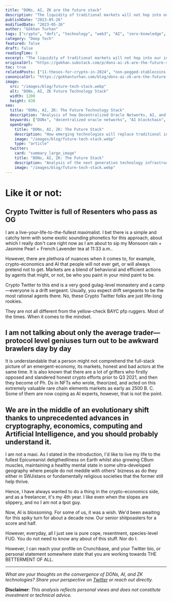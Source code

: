 ```yaml
---
title: "DONs, AI, ZK are the future stack"
description: "The liquidity of traditional markets will not hop into our industries. Rather, we will be replacing their consensus, execution, value-transfer and organizational infrastructures—which is how you onboard the next billion user meme into reality."
publishDate: "2023-05-26"
modifiedDate: "2023-05-26"
author: "Gökhan Turhan"
tags: ["crypto", "defi", "technology", "web3", "AI", "zero-knowledge", "DONs", "infrastructure", "oracle-networks"]
category: "Deep Tech"
featured: false
draft: false
readingTime: 3
excerpt: "The liquidity of traditional markets will not hop into our industries. Rather, we will be replacing their consensus, execution, value-transfer and organizational infrastructures—which is how you onboard the next billion user meme into reality."
originalUrl: "https://gokhan.substack.com/p/dons-ai-zk-are-the-future-stack"
toc: true
relatedPosts: ["11-theses-for-crypto-in-2024", "non-pegged-stablecoins-01-on-the-current-state-of-hai"]
canonicalUrl: "https://gokhanturhan.com/blog/dons-ai-zk-are-the-future-stack"
image:
  src: "/images/blog/future-tech-stack.webp"
  alt: "DONs, AI, ZK Future Technology Stack"
  width: 1200
  height: 630
seo:
  title: "DONs, AI, ZK: The Future Technology Stack"
  description: "Analysis of how Decentralized Oracle Networks, AI, and Zero-Knowledge proofs form the infrastructure replacing traditional systems."
  keywords: ["DONs", "decentralized oracle networks", "AI blockchain", "zero-knowledge proofs", "crypto infrastructure", "Web3 technology stack", "blockchain AI integration"]
  openGraph:
    title: "DONs, AI, ZK: The Future Stack"
    description: "How emerging technologies will replace traditional infrastructures"
    image: "/images/blog/future-tech-stack.webp"
    type: "article"
  twitter:
    card: "summary_large_image"
    title: "DONs, AI, ZK: The Future Stack"
    description: "Analysis of the next generation technology infrastructure"
    image: "/images/blog/future-tech-stack.webp"
---
```



<QuoteBlock
  quote="That is, the liquidity of traditional markets, either via retail or institutions will not hop into our industries. It is rather the fact we will be replacing their consensus, execution, value-transfer and organizational infrastructures—which is how you onboard the next billion user meme into reality."
  type="epigraph"
/>

# Like it or not:

## Crypto Twitter is full of Resenters who pass as OG

I am a live-your-life-to-the-fullest maximalist. I bet there is a simple and catchy term with some exotic sounding phonetics for this approach, about which I really don't care right now as I am about to sip my Monsoon rain + Jasmine Pearl + French Lavender tea at 11:33 a.m..

However, there are plethora of nuances when it comes to, for example, crypto-economics and AI that people will not ever get, or will always pretend not to get. Markets are a blend of behavioral and efficient actions by agents that might, or not, be who you paint in your mind paint to be.

Crypto Twitter to this end is a very good gulag-level monastery and a camp—everyone is a drift sergeant. Usually, you expect drift sergeants to be the most rational agents there. No, these Crypto Twitter folks are just life-long rookies.

They are not all different from the yellow-check BAYC pfp ruggers. Most of the times. When it comes to the mindset.

## I am not talking about only the average trader—protocol level geniuses turn out to be awkward brawlers day by day

It is understandable that a person might not comprehend the full-stack picture of an emergent-economy, its markets, honest and bad actors at the same time. It is also known that there are a lot of grifters who firstly opposed and slandered honest crypto efforts prior to Q3 2021, and then they become of Ph. Ds in NFTs who wrote, theorized, and acted on this extremely valuable rare chain elements markets as early as 2500 B. C. Some of them are now coping as AI experts, however, that is not the point.

## We are in the middle of an evolutionary shift thanks to unprecedented advances in cryptography, economics, computing and Artificial Intelligence, and you should probably understand it.

I am not a maxi. As I stated in the introduction, I'd like to live my life to the fullest Epicureanist deligthedliness on Earth whilst also growing CBum muscles, maintaining a healthy mental state in some ultra-developed geography where people do not meddle with others' bizness as do they either in SWJistans or fundamentally religious societies that the former still help thrive.

Hence, I have always wanted to do a thing in the crypto-economics side, and as a freelancer, it's my 4th year. I like even when the slopes are slippery, and no I am not a tpot guy.

Now, AI is blossoming. For some of us, it was a wish. We'd been awaiting for this spiky turn for about a decade now. Our senior shitpoasters for a score and half.

However, everyday, all I just see is pure cope, resentment, species-level FUD. You do not need to know any about of this stuff. Nor do I.

However, I can reach your profile on Crunchbase, and your Twitter bio, or personal statement somewhere state that you are working towards THE BETTERMENT OF ALL.

<QuoteBlock
  quote="We are in the middle of an evolutionary shift thanks to unprecedented advances in cryptography, economics, computing and Artificial Intelligence."
  type="pullquote"
/>

---

*What are your thoughts on the convergence of DONs, AI, and ZK technologies? Share your perspective on [Twitter](https://twitter.com/0xgokhan) or reach out directly.*

**Disclaimer**: *This analysis reflects personal views and does not constitute investment or technical advice.*
